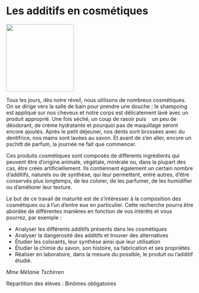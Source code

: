 # Les additifs en cosmétiques

::: {.center data-latex=""}
![](images/les-additifs-en-cosmetiques.jpg){height=13em}
:::

Tous les jours, dès notre réveil, nous utilisons de nombreux
cosmétiques. On se dirige vers la salle de bain pour prendre une
douche ; le shampoing est appliqué sur nos cheveux et notre corps est
délicatement lavé avec un produit approprié. Une fois séché, un coup de
rasoir puis    un peu de déodorant, de crème hydratante et pourquoi pas
de maquillage seront encore ajoutés. Après le petit déjeuner, nos dents
sont brossées avec du dentifrice, nos mains sont lavées au savon. Et
avant de s'en aller, encore un pschitt de parfum, la journée ne fait que
commencer.

Ces produits cosmétiques sont composés de différents ingrédients qui
peuvent être d'origine animale, végétale, minérale ou, dans la plupart
des cas, être créés artificiellement. Ils contiennent également un
certain nombre d'additifs, naturels ou de synthèse, qui leur permettent,
entre autres, d'être conservés plus longtemps, de les colorer, de les
parfumer, de les humidifier ou d'améliorer leur texture.

Le but de ce travail de maturité est de s'intéresser à la composition
des cosmétiques ou à l'un d'entre eux en particulier. Cette recherche
pourra être abordée de différentes manières en fonction de vos intérêts
et vous pourrez, par exemple :

-   Analyser les différents additifs présents dans les cosmétiques
-   Analyser la dangerosité des additifs et trouver des alternatives
-   Étudier les colorants, leur synthèse ainsi que leur utilisation
-   Étudier la chimie du savon, son histoire, sa fabrication et ses
    propriétés
-   Réaliser en laboratoire, dans la mesure du possible, le produit ou
    l'additif étudié.

::: {.signature data-latex=""}
_Mme Mélanie Tschirren_  
:::
Répartition des élèves : Binômes obligatoires